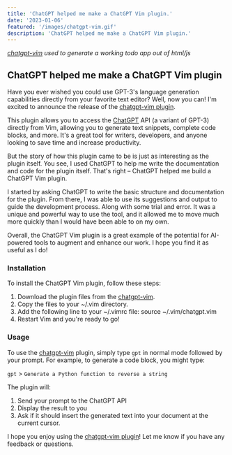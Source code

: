 ```yaml
---
title: 'ChatGPT helped me make a ChatGPT Vim plugin.'
date: '2023-01-06'
featured: '/images/chatgpt-vim.gif'
description: 'ChatGPT helped me make a ChatGPT Vim plugin.'
---
```


_[chatgpt-vim](https://github.com/0xStabby/chatgpt-vim) used to generate a working todo app out of html/js_

## ChatGPT helped me make a ChatGPT Vim plugin

Have you ever wished you could use GPT-3's language generation capabilities
directly from your favorite text editor? Well, now you can! I'm excited to
announce the release of the [chatgpt-vim plugin](https://github.com/0xStabby.com/chatgpt-vim).

This plugin allows you to access the [ChatGPT](https://chat.openai.com/chat) API (a variant of GPT-3) directly
from Vim, allowing you to generate text snippets, complete code blocks, and
more. It's a great tool for writers, developers, and anyone looking to save time
and increase productivity.

But the story of how this plugin came to be is just as interesting as the plugin
itself. You see, I used ChatGPT to help me write the documentation and code for
the plugin itself. That's right – ChatGPT helped me build a ChatGPT Vim plugin.

I started by asking ChatGPT to write the basic structure and documentation for
the plugin. From there, I was able to use its suggestions and output to guide
the development process. Along with some trial and error. 
It was a unique and powerful way to use the tool, and it allowed me to move much 
more quickly than I would have been able to on my own.

Overall, the ChatGPT Vim plugin is a great example of the potential for
AI-powered tools to augment and enhance our work. I hope you find it as useful
as I do!


### Installation

To install the ChatGPT Vim plugin, follow these steps:

 1. Download the plugin files from the [chatgpt-vim](https://github.com/0xStabby/chatgpt-vim).
 2. Copy the files to your ~/.vim directory.
 3. Add the following line to your ~/.vimrc file: source ~/.vim/chatgpt.vim
 4. Restart Vim and you're ready to go!


### Usage

To use the [chatgpt-vim](https://github.com/0xStabby/chatgpt-vim) plugin, simply type `gpt` in normal mode followed by your prompt. 
For example, to generate a code block, you might type:

`gpt` > `Generate a Python function to reverse a string`

The plugin will:
1. Send your prompt to the ChatGPT API
2. Display the result to you
3. Ask if it should insert the generated text into your document at the current cursor.

I hope you enjoy using the [chatgpt-vim plugin](https://github.com/0xStabby.com/chatgpt-vim)! Let me know if you have any feedback or questions.
